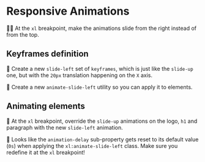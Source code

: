 # Responsive Animations

👨‍💼 At the `xl` breakpoint, make the animations slide from the right instead of from the top.

## Keyframes definition

🐨 Create a new `slide-left` set of `keyframes`, which is just like the `slide-up` one, but with the `20px` translation happening on the `X` axis.

🐨 Create a new `animate-slide-left` utility so you can apply it to elements.

## Animating elements

🐨 At the `xl` breakpoint, override the `slide-up` animations on the logo, `h1` and paragraph with the new `slide-left` animation.

🦉 Looks like the `animation-delay` sub-property gets reset to its default value (`0s`) when applying the `xl:animate-slide-left` class. Make sure you redefine it at the `xl` breakpoint!
